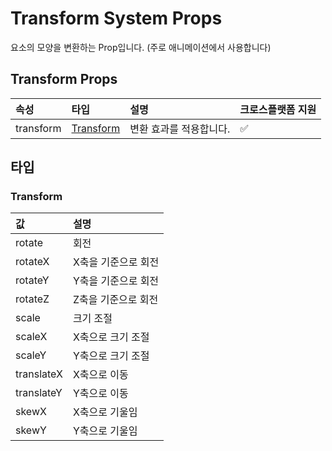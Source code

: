 # Transform System Props

요소의 모양을 변환하는 Prop입니다. (주로 애니메이션에서 사용합니다)

## Transform Props

| 속성      | 타입                    | 설명                    | 크로스플랫폼 지원 |
| :-------- | :---------------------- | :---------------------- | :---------------- |
| transform | [Transform](#transform) | 변환 효과를 적용합니다. | ✅                |

## 타입

### Transform

| 값         | 설명                |
| :--------- | :------------------ |
| rotate     | 회전                |
| rotateX    | X축을 기준으로 회전 |
| rotateY    | Y축을 기준으로 회전 |
| rotateZ    | Z축을 기준으로 회전 |
| scale      | 크기 조절           |
| scaleX     | X축으로 크기 조절   |
| scaleY     | Y축으로 크기 조절   |
| translateX | X축으로 이동        |
| translateY | Y축으로 이동        |
| skewX      | X축으로 기울임      |
| skewY      | Y축으로 기울임      |
